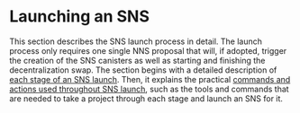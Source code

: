 # Launching an SNS

This section describes the SNS launch process in detail.
The launch process only requires one single NNS proposal that will, if adopted, trigger the creation of the SNS canisters as well as starting and finishing the decentralization swap.
The section begins with a detailed description of [each stage of an SNS launch](./launch-summary-1proposal.mdx).
Then, it explains the practical [commands and actions used throughout SNS launch](./launch-steps-1proposal.mdx), such as the tools and commands that are needed to take a project through each stage and launch an SNS for it.